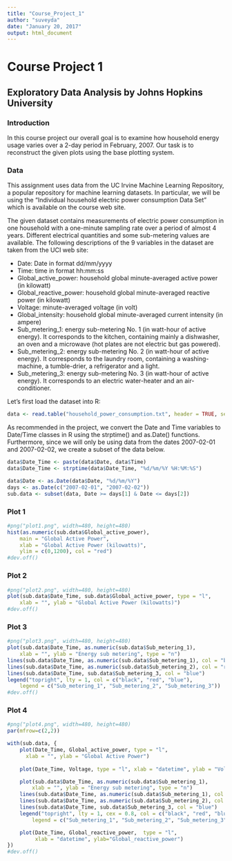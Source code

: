 ---
title: "Course_Project_1"
author: "suveyda"
date: "January 20, 2017"
output: html_document
---

# Course Project 1

## Exploratory Data Analysis by Johns Hopkins University

### Introduction

In this course project our overall goal is to examine how household energy usage varies over a 2-day period in February, 2007. Our task is to reconstruct the given plots using the base plotting system.

### Data

This assignment uses data from the UC Irvine Machine Learning Repository, a popular repository for machine learning datasets. In particular, we will be using the "Individual household electric power consumption Data Set" which is available on the course web site.

The given dataset contains measurements of electric power consumption in one household with a one-minute sampling rate over a period of almost 4 years. Different electrical quantities and some sub-metering values are available.
The following descriptions of the 9 variables in the dataset are taken from the UCI web site:

* Date: Date in format dd/mm/yyyy
* Time: time in format hh:mm:ss
* Global_active_power: household global minute-averaged active power (in kilowatt)
* Global_reactive_power: household global minute-averaged reactive power (in kilowatt)
* Voltage: minute-averaged voltage (in volt)
* Global_intensity: household global minute-averaged current intensity (in ampere)
* Sub_metering_1: energy sub-metering No. 1 (in watt-hour of active energy). It corresponds to the kitchen, containing mainly a dishwasher, an oven and a microwave (hot plates are not electric but gas powered).
* Sub_metering_2: energy sub-metering No. 2 (in watt-hour of active energy). It corresponds to the laundry room, containing a washing-machine, a tumble-drier, a refrigerator and a light.
* Sub_metering_3: energy sub-metering No. 3 (in watt-hour of active energy). It corresponds to an electric water-heater and an air-conditioner.

Let's first load the dataset into R:

```{r}
data <- read.table("household_power_consumption.txt", header = TRUE, sep = ";", stringsAsFactors=FALSE)
```

As recommended in the project, we convert the Date and Time variables to Date/Time classes in R using the strptime()  and as.Date() functions. Furthermore, since we will only be using data from the dates 2007-02-01 and 2007-02-02, we create a subset of the data below.

```{r}
data$Date_Time <- paste(data$Date, data$Time)
data$Date_Time <- strptime(data$Date_Time, "%d/%m/%Y %H:%M:%S")

data$Date <- as.Date(data$Date, "%d/%m/%Y")
days <- as.Date(c("2007-02-01", "2007-02-02"))
sub.data <- subset(data, Date >= days[1] & Date <= days[2])
```

### Plot 1

```{r}
#png("plot1.png", width=480, height=480)
hist(as.numeric(sub.data$Global_active_power), 
	main = "Global Active Power", 
	xlab = "Global Active Power (kilowatts)",
	ylim = c(0,1200), col = "red")
#dev.off()
```

### Plot 2

```{r}
#png("plot2.png", width=480, height=480)
plot(sub.data$Date_Time, sub.data$Global_active_power, type = "l",
	xlab = "", ylab = "Global Active Power (kilowatts)")
#dev.off()
```

### Plot 3

```{r}
#png("plot3.png", width=480, height=480)
plot(sub.data$Date_Time, as.numeric(sub.data$Sub_metering_1), 
	xlab = "", ylab = "Energy sub metering", type = "n")
lines(sub.data$Date_Time, as.numeric(sub.data$Sub_metering_1), col = "black")
lines(sub.data$Date_Time, as.numeric(sub.data$Sub_metering_2), col = "red")
lines(sub.data$Date_Time, sub.data$Sub_metering_3, col = "blue")
legend("topright", lty = 1, col = c("black", "red", "blue"), 
	legend = c("Sub_metering_1", "Sub_metering_2", "Sub_metering_3"))
#dev.off()
```

### Plot 4

```{r}
#png("plot4.png", width=480, height=480)
par(mfrow=c(2,2))

with(sub.data, {
	plot(Date_Time, Global_active_power, type = "l", 
	  xlab = "", ylab = "Global Active Power")
	
	plot(Date_Time, Voltage, type = "l", xlab = "datetime", ylab = "Voltage")

	plot(sub.data$Date_Time, as.numeric(sub.data$Sub_metering_1), 
		xlab = "", ylab = "Energy sub metering", type = "n")
	lines(sub.data$Date_Time, as.numeric(sub.data$Sub_metering_1), col = "black")
	lines(sub.data$Date_Time, as.numeric(sub.data$Sub_metering_2), col = "red")
	lines(sub.data$Date_Time, sub.data$Sub_metering_3, col = "blue")
	legend("topright", lty = 1, cex = 0.8, col = c("black", "red", "blue"),
		legend = c("Sub_metering_1", "Sub_metering_2", "Sub_metering_3"))

	plot(Date_Time, Global_reactive_power,  type = "l",
	     xlab = "datetime", ylab="Global_reactive_power")
})
#dev.off()
```
